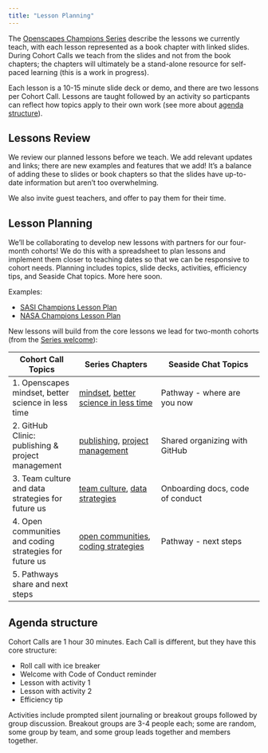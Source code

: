 ```yaml
---
title: "Lesson Planning"
---
```


The [Openscapes Champions Series](https://openscapes.github.io/series/) describe the lessons we currently teach, with each lesson represented as a book chapter with linked slides. During Cohort Calls we teach from the slides and not from the book chapters; the chapters will ultimately be a stand-alone resource for self-paced learning (this is a work in progress).

Each lesson is a 10-15 minute slide deck or demo, and there are two lessons per Cohort Call. Lessons are taught followed by an activity so particpants can reflect how topics apply to their own work (see more about [agenda structure](/champions/pre-cohort-tech.html#agenda-structure)). 

## Lessons Review

We review our planned lessons before we teach. We add relevant updates and links; there are new examples and features that we add! It's a balance of adding these to slides or book chapters so that the slides have up-to-date information but aren't too overwhelming.

We also invite guest teachers, and offer to pay them for their time. 

## Lesson Planning

We'll be collaborating to develop new lessons with partners for our four-month cohorts! We do this with a spreadsheet to plan lessons and implement them closer to teaching dates so that we can be responsive to cohort needs. Planning includes topics, slide decks, activities, efficiency tips, and Seaside Chat topics. More here soon.

Examples: 

- [SASI Champions Lesson Plan](https://docs.google.com/spreadsheets/d/1nYS_EDhddmG3ILwqmO432tUsjjshlhHnxuoSM4r2cs4/edit#gid=0)
- [ NASA Champions Lesson Plan](https://docs.google.com/spreadsheets/d/1wDhV0ncbYuqVPv7jCE0y1E6TsWXeGKIfddUmsr3LmBU/edit?usp=sharing)

New lessons will build from the core lessons we lead for two-month cohorts (from the [Series welcome](https://openscapes.github.io/series/)):

Cohort Call Topics          | Series Chapters |      Seaside Chat Topics
------------------|----------------------|---------------------------
1. Openscapes mindset, better science in less time | [mindset](mindset.qmd), [better science in less time](better-science.qmd) | Pathway - where are you now
2. GitHub Clinic: publishing & project management | [publishing](github-pub.qmd), [project management](github-issues.qmd) | Shared organizing with GitHub
3. Team culture and data strategies for future us | [team culture](team-culture.qmd), [data strategies](data-strategies.qmd) | Onboarding docs, code of conduct
4. Open communities and coding strategies for future us | [open communities](communities.qmd), [coding strategies](coding-strategies.qmd) | Pathway - next steps
5. Pathways share and next steps |  | 


## Agenda structure {#agenda-structure}

Cohort Calls are 1 hour 30 minutes. Each Call is different, but they have this core structure:

-   Roll call with ice breaker
-   Welcome with Code of Conduct reminder
-   Lesson with activity 1
-   Lesson with activity 2
-   Efficiency tip

Activities include prompted silent journaling or breakout groups followed by group discussion. Breakout groups are 3-4 people each; some are random, some group by team, and some group leads together and members together.


